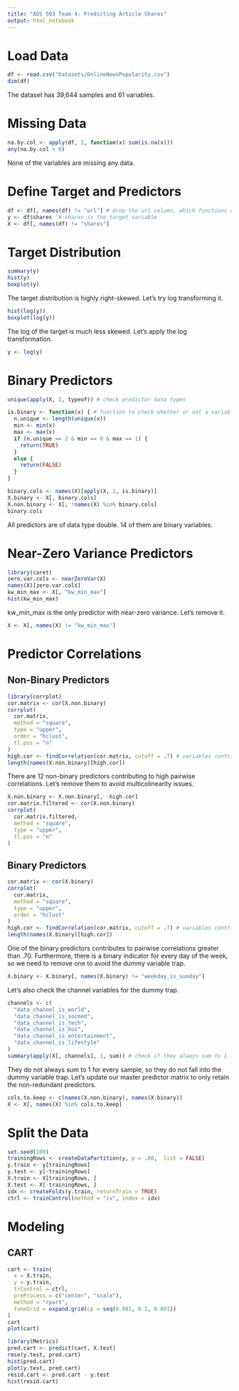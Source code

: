 ```yaml
---
title: "ADS 503 Team 4: Predicting Article Shares"
output: html_notebook
---
```


# Load Data
```r
df <- read.csv("Datasets/OnlineNewsPopularity.csv")
dim(df)
```
The dataset has 39,644 samples and 61 variables. 

# Missing Data
```r
na.by.col <- apply(df, 2, function(x) sum(is.na(x)))
any(na.by.col > 0)
```
None of the variables are missing any data. 

# Define Target and Predictors
```r
df <- df[, names(df) != "url"] # drop the url column, which functions as a sample ID
y <- df$shares  # shares is the target variable 
X <- df[, names(df) != "shares"]
```

# Target Distribution
```r
summary(y)
hist(y)
boxplot(y)
```

The target distribution is highly right-skewed. Let's try log transforming it. 
```r
hist(log(y))
boxplot(log(y))
```

The log of the target is much less skewed. Let's apply the log transformation. 
```r
y <- log(y)
```


# Binary Predictors
```r
unique(apply(X, 2, typeof)) # check predictor data types 

is.binary <- function(x) { # function to check whether or not a variable is binary 
  n.unique <- length(unique(x))
  min <- min(x)
  max <- max(x)
  if (n.unique == 2 & min == 0 & max == 1) {
    return(TRUE)
  }
  else {
    return(FALSE)
  }
}

binary.cols <- names(X)[apply(X, 2, is.binary)]
X.binary <- X[, binary.cols]
X.non.binary <- X[, !names(X) %in% binary.cols]
binary.cols
```
All predictors are of data type double. 14 of them are binary variables. 

# Near-Zero Variance Predictors
```r
library(caret)
zero.var.cols <- nearZeroVar(X)
names(X)[zero.var.cols]
kw_min_max <- X[, "kw_min_max"]
hist(kw_min_max)
```

kw_min_max is the only predictor with near-zero variance. Let's remove it.
```r
X <- X[, names(X) != "kw_min_max"]
```

# Predictor Correlations
## Non-Binary Predictors
```r
library(corrplot)
cor.matrix <- cor(X.non.binary)
corrplot(
  cor.matrix, 
  method = "square", 
  type = "upper", 
  order = "hclust",
  tl.pos = "n"
)
high.cor <- findCorrelation(cor.matrix, cutoff = .7) # variables contributing to high pairwise correlations 
length(names(X.non.binary)[high.cor])
```

There are 12 non-binary predictors contributing to high pairwise correlations. Let's remove them to avoid multicolinearity issues. 
```r
X.non.binary <- X.non.binary[, -high.cor]
cor.matrix.filtered <- cor(X.non.binary)
corrplot(
  cor.matrix.filtered,
  method = "square",
  type = "upper",
  tl.pos = "n"
)
```

## Binary Predictors
```r
cor.matrix <- cor(X.binary)
corrplot(
  cor.matrix, 
  method = "square", 
  type = "upper", 
  order = "hclust"
)
high.cor <- findCorrelation(cor.matrix, cutoff = .7) # variables contributing to high pairwise correlations 
length(names(X.binary)[high.cor])
```

One of the binary predictors contributes to pairwise correlations greater than .70. Furthermore, there is a binary indicator for every day of the week, so we need to remove one to avoid the dummy variable trap. 

```r
X.binary <- X.binary[, names(X.binary) != "weekday_is_sunday"]
```
Let's also check the channel variables for the dummy trap. 
```r
channels <- c(
  "data_channel_is_world",
  "data_channel_is_socmed",
  "data_channel_is_tech",
  "data_channel_is_bus",
  "data_channel_is_entertainment",
  "data_channel_is_lifestyle"
)
summary(apply(X[, channels], 1, sum)) # check if they always sum to 1 for every sample
```
They do not always sum to 1 for every sample, so they do not fall into the dummy variable trap. 
Let's update our master predictor matrix to only retain the non-redundant predictors. 
```r
cols.to.keep <- c(names(X.non.binary), names(X.binary))
X <- X[, names(X) %in% cols.to.keep] 
```

# Split the Data
```r
set.seed(100)
trainingRows <- createDataPartition(y, p = .80,  list = FALSE)
y.train <- y[trainingRows]
y.test <- y[-trainingRows]
X.train <- X[trainingRows, ]
X.test <- X[-trainingRows, ]
idx <- createFolds(y.train, returnTrain = TRUE)
ctrl <- trainControl(method = "cv", index = idx)
```

# Modeling 
## CART 
```r
cart <- train(
  x = X.train,
  y = y.train,
  trControl = ctrl,
  preProcess = c("center", "scale"),
  method = "rpart",
  tuneGrid = expand.grid(cp = seq(0.001, 0.1, 0.001))
)
cart
plot(cart)
```

```r
library(Metrics)
pred.cart <- predict(cart, X.test)
rmse(y.test, pred.cart)
hist(pred.cart)
plot(y.test, pred.cart)
resid.cart <- pred.cart - y.test
hist(resid.cart)
```






















